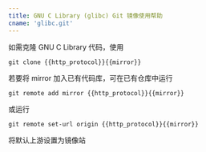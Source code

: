 ```yaml
---
title: GNU C Library (glibc) Git 镜像使用帮助
cname: 'glibc.git'
---
```


如需克隆 GNU C Library 代码，使用

<CodeBlock>

```
git clone {{http_protocol}}{{mirror}}
```

</CodeBlock>

若要将 mirror 加入已有代码库，可在已有仓库中运行

<CodeBlock>

```
git remote add mirror {{http_protocol}}{{mirror}}
```

</CodeBlock>

或运行

<CodeBlock>

```
git remote set-url origin {{http_protocol}}{{mirror}}
```

</CodeBlock>

将默认上游设置为镜像站
